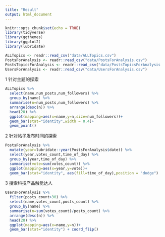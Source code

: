 ```yaml
---
title: "Result"
output: html_document
---
```


```r
knitr::opts_chunk$set(echo = TRUE)
library(tidyverse)
library(ggthemes)
library(ggplot2)
library(lubridate)

ALLTopics <- readr::read_csv("data/ALLTopics.csv")
PostsForAnalysis <- readr::read_csv("data/PostsForAnalysis.csv")
PostsTopicsForAnalysis <- readr::read_csv("data/PostsTopicsForAnalysis.csv")
UsersForAnalysis <- readr::read_csv("data/UsersForAnalysis.csv")
```

1 针对主题的探索
```r
ALLTopics %>% 
  select(name,num_posts,num_followers) %>% 
  group_by(name) %>% 
  summarise(n=num_posts,num_followers) %>% 
  arrange(desc(n)) %>% 
  head(20) %>% 
  ggplot(mapping=aes(x=name,y=n,size=num_followers))+
  geom_bar(stat="identity",width = 0.4)+
  geom_point()
```

2 针对帖子发布时间的探索
```r
PostsForAnalysis %>% 
  mutate(year=lubridate::year(PostsForAnalysis$date)) %>% 
  select(year,votes_count,time_of_day) %>% 
  group_by(year,time_of_day) %>% 
  summarise(vote=sum(votes_count)) %>% 
  ggplot(mapping=aes(x=year,y=vote))+
  geom_bar(stat="identity", aes(fill=time_of_day),position = "dodge")
```

3 搜索科技产品触觉达人
```r
UsersForAnalysis %>% 
  filter(posts_count>30) %>% 
  select(name,votes_count,posts_count) %>% 
  group_by(name) %>% 
  summarise(n=sum(votes_count)/posts_count) %>% 
  arrange(desc(n)) %>% 
  head(20) %>% 
  ggplot(mapping=aes(x=name,y=n))+
  geom_bar(stat="identity") + coord_flip()
```